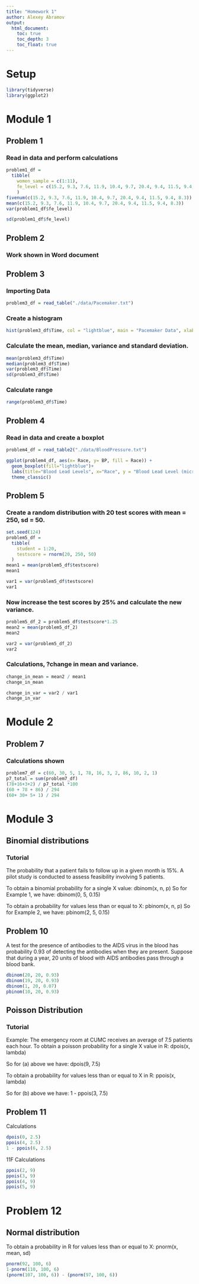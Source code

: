 ```yaml
---
title: "Homework 1"
author: Alexey Abramov
output: 
  html_document:
    toc: true
    toc_depth: 3
    toc_float: true
---
```


# Setup
```r
library(tidyverse)
library(ggplot2)
```

# Module 1
## Problem 1

### Read in data and perform calculations

```r
problem1_df = 
  tibble(
    women_sample = c(1:11),
    fe_level = c(15.2, 9.3, 7.6, 11.9, 10.4, 9.7, 20.4, 9.4, 11.5, 9.4, 8.3)
    )
fivenum(c(15.2, 9.3, 7.6, 11.9, 10.4, 9.7, 20.4, 9.4, 11.5, 9.4, 8.3))
mean(c(15.2, 9.3, 7.6, 11.9, 10.4, 9.7, 20.4, 9.4, 11.5, 9.4, 8.3))
var(problem1_df$fe_level)

sd(problem1_df$fe_level)

```

## Problem 2

### Work shown in Word document

## Problem 3

### Importing Data
```r
problem3_df = read_table("./data/Pacemaker.txt")
```

### Create a histogram
```r
hist(problem3_df$Time, col = "lightblue", main = "Pacemaker Data", xlab = "Time in Months")
```

### Calculate the mean, median, variance and standard deviation.

```r
mean(problem3_df$Time)
median(problem3_df$Time)
var(problem3_df$Time)
sd(problem3_df$Time)
```

### Calculate range

```r
range(problem3_df$Time)
```

## Problem 4

### Read in data and create a boxplot
```r
problem4_df = read_table2("./data/BloodPressure.txt")

ggplot(problem4_df, aes(x= Race, y= BP, fill = Race)) + 
  geom_boxplot(fill="lightblue")+
  labs(title="Blood Lead Levels", x="Race", y = "Blood Lead Level (micrograms per deciliter)")+
  theme_classic()
```

## Problem 5

### Create a random distribution with 20 test scores with mean = 250, sd = 50.  
```r
set.seed(124)
problem5_df = 
  tibble(
    student = 1:20,
    testscore = rnorm(20, 250, 50)
  )
mean1 = mean(problem5_df$testscore)
mean1

var1 = var(problem5_df$testscore)
var1
```

### Now increase the test scores by 25% and calculate the new variance.

```r
problem5_df_2 = problem5_df$testscore*1.25
mean2 = mean(problem5_df_2)
mean2

var2 = var(problem5_df_2)
var2
```

### Calculations, ?change in mean and variance.

```r
change_in_mean = mean2 / mean1
change_in_mean

change_in_var = var2 / var1
change_in_var
```

# Module 2
## Problem 7

### Calculations shown
```r
problem7_df = c(60, 30, 5, 1, 78, 16, 3, 2, 86, 10, 2, 1)
p7_total = sum(problem7_df)
(78+16+3+2) / p7_total *100
(60 + 78 + 86) / 294
(60+ 30+ 5+ 1) / 294
```

# Module 3

## Binomial distributions

### Tutorial

The probability that a patient fails to follow up in a given month is 15%. A pilot study is conducted to assess feasibility involving 5 patients. 

To obtain a binomial probability for a single X value: 
dbinom(x, n, p) 
So for Example 1, we have: dbinom(0, 5, 0.15) 

To obtain a probability for values less than or equal to X:
pbinom(x, n, p) 
So for Example 2, we have: pbinom(2, 5, 0.15)

## Problem 10

A test for the presence of antibodies to the AIDS virus in the blood has probability 0.93 of detecting the antibodies when they are present.  Suppose that during a year, 20 units of blood with AIDS antibodies pass through a blood bank.  

```r
dbinom(20, 20, 0.93)
dbinom(19, 20, 0.93)
dbinom(1, 20, 0.07)
pbinom(10, 20, 0.93)
```

## Poisson Distribution

### Tutorial

Example: The emergency room at CUMC receives an average of 7.5 patients each hour. 
To obtain a poisson probability for a single X value in R: 
dpois(x, lambda)

So for (a) above we have: dpois(9, 7.5) 

To obtain a probability for values less than or equal to X in R: 
ppois(x, lambda)

So for (b) above we have: 1 - ppois(3, 7.5) 

## Problem 11 
Calculations
```r
dpois(0, 2.5)
ppois(4, 2.5)
1 - ppois(6, 2.5)
```

11F Calculations
```r
ppois(2, 9)
ppois(3, 9)
ppois(4, 9)
ppois(5, 9)
```

# Problem 12

## Normal distribution

To obtain a probability in R for values less than or equal to X: pnorm(x, mean, sd) 

```r
pnorm(92, 100, 6)
1-pnorm(110, 100, 6)
(pnorm(107, 100, 6)) - (pnorm(97, 100, 6))
```

